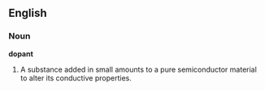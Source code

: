 ==English==

===Noun===

'''dopant'''

#A substance added in small amounts to a pure semiconductor material to alter its conductive properties.